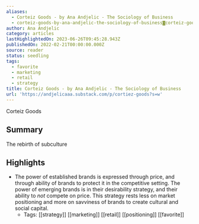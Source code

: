 ```yaml
---
aliases:
  - Corteiz Goods - by Ana Andjelic - The Sociology of Business
  - corteiz-goods-by-ana-andjelic-the-sociology-of-business◙corteiz-goods
author: Ana Andjelic
category: articles
lastHighlightedOn: 2023-06-26T09:45:28.943Z
publishedOn: 2022-02-21T00:00:00.000Z
source: reader
status: seedling
tags:
  - favorite
  - marketing
  - retail
  - strategy
title: Corteiz Goods - by Ana Andjelic - The Sociology of Business
url: 'https://andjelicaaa.substack.com/p/cortiez-goods?s=w'
---
```

Corteiz Goods

## Summary

The rebirth of subculture

## Highlights

- The power of established brands is expressed through price, and through ability of brands to protect it in the competitive setting. The power of emerging brands is in their desirability strategy, and their ability to _not_ compete on price. This strategy rests less on market positioning and more on savviness of brands to create cultural and social capital.
    - Tags: [[strategy]] [[marketing]] [[retail]] [[positioning]] [[favorite]]
